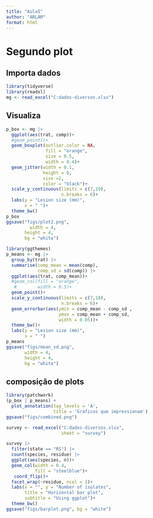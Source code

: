 ```yaml
---
title: "Aula5"
author: "ARLAM"
format: html
---
```


# Segundo plot

## Importa dados

```r
library(tidyverse)
library(readxl)
mg <- read_excel("C:dados-diversos.xlsx")
```

## Visualiza

```r
p_box <- mg |> 
  ggplot(aes(trat, comp))+
  #geom_point()+
  geom_boxplot(outlier.color = NA,
               fill = "orange",
               size = 0.5,
               width = 0.4)+
  geom_jitter(width = 0.1, 
              height = 0,
              size =2,
              color = "black")+
  scale_y_continuous(limits = c(7,19),
                     n.breaks = 6)+
  labs(y = "Lesion size (mm)",
       x = " ")+
  theme_bw()
p_box
ggsave("figs/plot2.png",
         width = 4,
       height = 4,
       bg = "white")

```

```r
library(ggthemes)
p_means <- mg |> 
  group_by(trat) |> 
  summarise(comp_mean = mean(comp),
            comp_sd = sd(comp)) |> 
  ggplot(aes(trat, comp_mean))+
  #geom_col(fill = "orange",
   #        width = 0.5)+
  geom_point()+
  scale_y_continuous(limits = c(7,18),
                     n.breaks = 6)+
  geom_errorbar(aes(ymin = comp_mean - comp_sd , 
                    ymax = comp_mean + comp_sd,
                    width = 0.05))+
  theme_bw()+
  labs(y = "Lesion size (mm)",
       x = " ")
p_means
ggsave("figs/mean_sd.png",
       width = 4,
       height = 4,
       bg = "white")
```

## composição de plots

```r
library(patchwork)
(p_box | p_means) +
  plot_annotation(tag_levels = 'A',
                  title = 'Gráficos que impressionam')
ggsave("figs/combined.png")

```

```r
survey <- read_excel("C:dados-diversos.xlsx",
                     sheet = "survey")

survey |> 
  filter(state == "RS") |> 
  count(species, residue) |> 
  ggplot(aes(species, n))+
  geom_col(width = 0.4, 
           fill = "steelblue")+
   coord_flip()+
  facet_wrap(~residue, ncol = 1)+
  labs(x = "", y = "Number of isolates",
       title = "Horizontal bar plot",
       subtitle = "Using ggplot")+
  theme_bw()
ggsave("figs/barplot.png", bg = "white")
```
